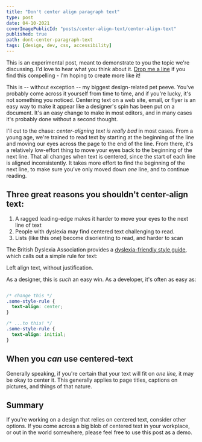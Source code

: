 ```yaml
---
title: "Don't center align paragraph text"
type: post
date: 04-10-2021
coverImagePublicId: "posts/center-align-text/center-align-text"
published: true
path: dont-center-paragraph-text
tags: [design, dev, css, accessibility]
---
```



<Aside type="note">

  This is an experimental post, meant to demonstrate to you the topic we're discussing. I'd love to hear what you think about it.  [Drop me a line](https://twitter.com/irreverentmike) if you find this compelling - I'm hoping to create more like it!
  
</Aside>

<CenteredTextDemo>

This is -- without exception -- my biggest design-related pet peeve. You've probably come across it yourself from time to time, and if you're lucky, it's not something you noticed. Centering text on a web site, email, or flyer is an easy way to make it appear like a designer's spin has been put on a document. It's an easy change to make in most editors, and in many cases it's probably done without a second thought.

I'll cut to the chase: _center-aligning text is really bad_ in most cases. From a young age, we're trained to read text by starting at the beginning of the line and moving our eyes across the page to the end of the line. From there, it's a relatively low-effort thing to move your eyes back to the beginning of the next line. That all changes when text is centered, since the start of each line is aligned inconsistently. It takes more effort to find the beginning of the next line, to make sure you've only moved down _one_ line, and to continue reading.

## Three great reasons you shouldn't center-align text:

1. A ragged leading-edge makes it harder to move your eyes to the next line of text
2. People with dyslexia may find centered text challenging to read.
3. Lists (like this one) become disorienting to read, and harder to scan

The British Dyslexia Association provides a <a href="https://www.bdadyslexia.org.uk/advice/employers/creating-a-dyslexia-friendly-workplace/dyslexia-friendly-style-guide" target="_blank">dyslexia-friendly style guide</a>, which calls out a simple rule for text:

<Aside type="note">Left align text, without justification.</Aside>

As a designer, this is _such_ an easy win. As a developer, it's often as easy as:

```css

/* change this */
.some-style-rule {
  text-align: center;
}

/* ...to this! */
.some-style-rule {
  text-align: initial;
}

```

## When you _can_ use centered-text

Generally speaking, if you're certain that your text will fit on _one line,_ it may be okay to center it.  This generally applies to page titles, captions on pictures, and things of that nature. 

## Summary
If you're working on a design that relies on centered text, consider other options. If you come across a big blob of centered text in your workplace, or out in the world somewhere, please feel free to use this post as a demo.

</CenteredTextDemo>
